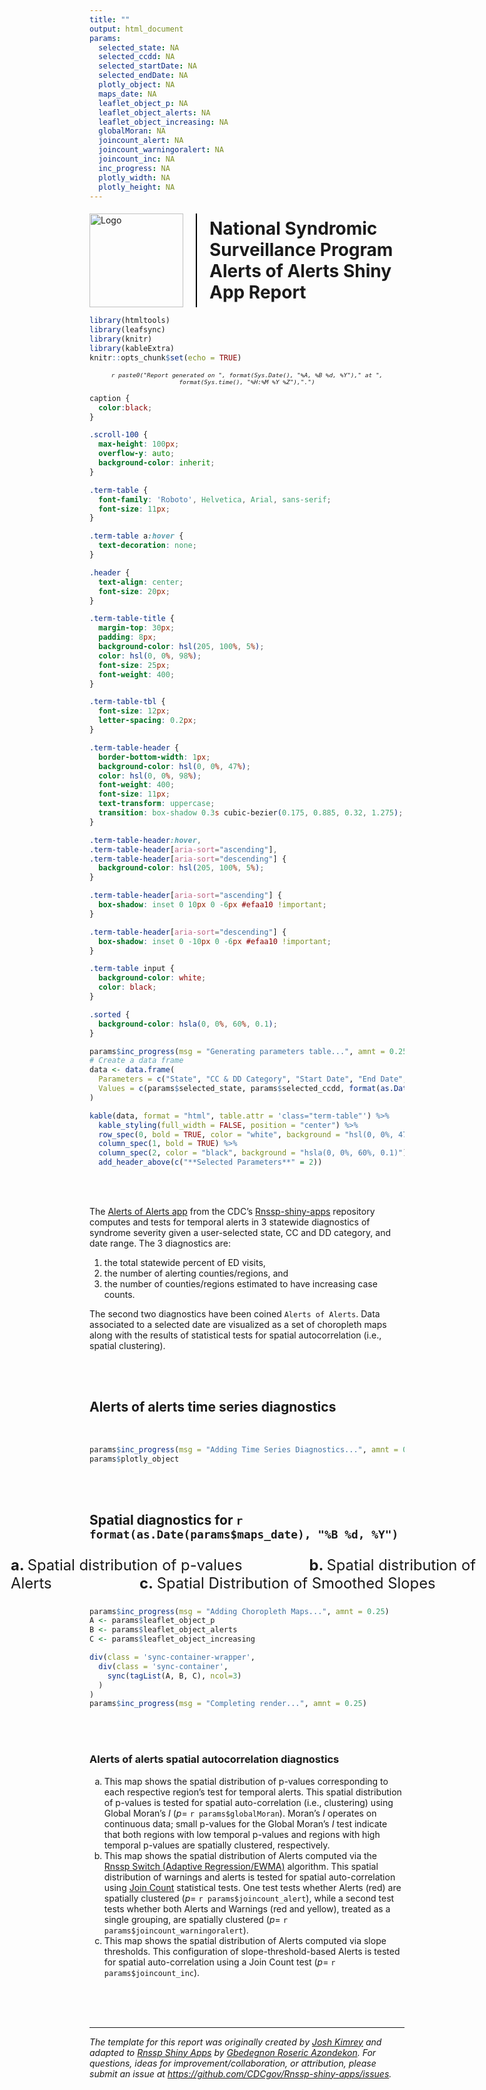 ```yaml
---
title: ""
output: html_document
params:
  selected_state: NA
  selected_ccdd: NA
  selected_startDate: NA 
  selected_endDate: NA
  plotly_object: NA
  maps_date: NA
  leaflet_object_p: NA
  leaflet_object_alerts: NA
  leaflet_object_increasing: NA
  globalMoran: NA
  joincount_alert: NA
  joincount_warningoralert: NA
  joincount_inc: NA
  inc_progress: NA
  plotly_width: NA
  plotly_height: NA
---
```


<style>
  .title-logo-container {
    display: flex;
    align-items: center;
    justify-content: center;
    margin-top: 20px; /* Adjust margin as needed */
  }
  .title-logo-container img {
    margin-right: 20px; /* Adjust spacing between logo and vertical line */
    height: 150px; /* Adjust the height as needed */
  }
  .vertical-line {
    border-left: 2px solid black; /* Adjust the width and color of the line as needed */
    height: 150px; /* Match the height of the logo */
    margin-right: 20px; /* Adjust spacing between vertical line and title */
  }
  .title-logo-container h1 {
    margin: 0;
    font-weight: bold;
  }
</style>

<div class="title-logo-container">
  <img src="logo.png" alt="Logo">
  <div class="vertical-line"></div>
  <h1>National Syndromic Surveillance Program<br>Alerts of Alerts Shiny App Report</h1>
</div>

```r
library(htmltools)
library(leafsync)
library(knitr)
library(kableExtra)
knitr::opts_chunk$set(echo = TRUE)
```

<div style="text-align: center; font-size: 0.8em; font-style: italic;">
  `r paste0("Report generated on ", format(Sys.Date(), "%A, %B %d, %Y")," at ", format(Sys.time(), "%H:%M %Y %Z"),".")`
</div>

```css

caption {
  color:black;
}

.scroll-100 {
  max-height: 100px;
  overflow-y: auto;
  background-color: inherit;
}

.term-table {
  font-family: 'Roboto', Helvetica, Arial, sans-serif;
  font-size: 11px;
}

.term-table a:hover {
  text-decoration: none;
}

.header {
  text-align: center;
  font-size: 20px;
}

.term-table-title {
  margin-top: 30px;
  padding: 8px;
  background-color: hsl(205, 100%, 5%);
  color: hsl(0, 0%, 98%);
  font-size: 25px;
  font-weight: 400;
}

.term-table-tbl {
  font-size: 12px;
  letter-spacing: 0.2px;
}

.term-table-header {
  border-bottom-width: 1px;
  background-color: hsl(0, 0%, 47%);
  color: hsl(0, 0%, 98%);
  font-weight: 400;
  font-size: 11px;
  text-transform: uppercase;
  transition: box-shadow 0.3s cubic-bezier(0.175, 0.885, 0.32, 1.275);
}

.term-table-header:hover,
.term-table-header[aria-sort="ascending"],
.term-table-header[aria-sort="descending"] {
  background-color: hsl(205, 100%, 5%);
}

.term-table-header[aria-sort="ascending"] {
  box-shadow: inset 0 10px 0 -6px #efaa10 !important;
}

.term-table-header[aria-sort="descending"] {
  box-shadow: inset 0 -10px 0 -6px #efaa10 !important;
}

.term-table input {
  background-color: white;
  color: black;
}

.sorted {
  background-color: hsla(0, 0%, 60%, 0.1);
}
```

```r
params$inc_progress(msg = "Generating parameters table...", amnt = 0.25)
# Create a data frame
data <- data.frame(
  Parameters = c("State", "CC & DD Category", "Start Date", "End Date", "Maps Date"),
  Values = c(params$selected_state, params$selected_ccdd, format(as.Date(params$selected_startDate), "%B %d, %Y"), format(as.Date(params$selected_endDate), "%B %d, %Y"), format(as.Date(params$maps_date), "%B %d, %Y"))
)

kable(data, format = "html", table.attr = 'class="term-table"') %>%
  kable_styling(full_width = FALSE, position = "center") %>%
  row_spec(0, bold = TRUE, color = "white", background = "hsl(0, 0%, 47%)") %>%
  column_spec(1, bold = TRUE) %>%
  column_spec(2, color = "black", background = "hsla(0, 0%, 60%, 0.1)") %>%
  add_header_above(c("**Selected Parameters**" = 2))
```

<br>
<br>

The [Alerts of Alerts app](https://github.com/CDCgov/Rnssp-shiny-apps/tree/master/alerts_of_alerts) from the CDC's [Rnssp-shiny-apps](https://github.com/CDCgov/Rnssp-shiny-apps) repository computes and tests for temporal alerts in 3 statewide diagnostics of syndrome severity given a user-selected state, CC and DD category, and date range. The 3 diagnostics are: 

  1. the total statewide percent of ED visits, 
  2. the number of alerting counties/regions, and 
  3. the number of counties/regions estimated to have increasing case counts. 

The second two diagnostics have been coined `Alerts of Alerts`. Data associated to a selected date are visualized as a set of choropleth maps along with the results of statistical tests for spatial autocorrelation (i.e., spatial clustering).

<br>
<br>

## Alerts of alerts time series diagnostics

<br>

```r
params$inc_progress(msg = "Adding Time Series Diagnostics...", amnt = 0.25)
params$plotly_object
```

<br>
<br>

## Spatial diagnostics for `r format(as.Date(params$maps_date), "%B %d, %Y")`

<style>
  .modified-text {
    margin-left: -25%;
    margin-right: -25%;
    font-size: 1.7em; /* Adjust the size as needed */
  }
</style>

<div class="modified-text">
  <strong>a. </strong>Spatial distribution of p-values &nbsp;&nbsp;&nbsp;&nbsp;&nbsp;&nbsp;&nbsp;&nbsp;&nbsp;&nbsp;&nbsp;&nbsp;&nbsp;&nbsp; <strong>b. </strong>Spatial distribution of Alerts &nbsp;&nbsp;&nbsp;&nbsp;&nbsp;&nbsp;&nbsp;&nbsp;&nbsp;&nbsp;&nbsp;&nbsp;&nbsp;&nbsp;&nbsp;&nbsp;&nbsp;&nbsp;&nbsp; <strong>c. </strong>Spatial Distribution of Smoothed Slopes
</div>

<style>
  .sync-container-wrapper {
    display: flex;
    justify-content: center;
    margin-left: -25%; /* Adjust this value as needed */
    margin-right: -25%; /* Adjust this value as needed */
  }
  .sync-container {
    display: flex;
    justify-content: space-around;
    width: 100%; /* Adjust this value as needed */
  }
  .sync-container .leaflet-container {
    flex: 1;
  }
</style>

```r
params$inc_progress(msg = "Adding Choropleth Maps...", amnt = 0.25)
A <- params$leaflet_object_p
B <- params$leaflet_object_alerts
C <- params$leaflet_object_increasing

div(class = 'sync-container-wrapper',
  div(class = 'sync-container',
    sync(tagList(A, B, C), ncol=3)
  )
)
params$inc_progress(msg = "Completing render...", amnt = 0.25)
```

<br>
<br>

### Alerts of alerts spatial autocorrelation diagnostics

  a. This map shows the spatial distribution of p-values corresponding to each respective region's test for temporal alerts. This spatial distribution of p-values is tested for spatial auto-correlation (i.e., clustering) using Global Moran's $I$ ($p=$ `r params$globalMoran`). Moran's $I$ operates on continuous data; small p-values for the Global Moran's $I$ test indicate that both regions with low temporal p-values and regions with high temporal p-values are spatially clustered, respectively.
  b. This map shows the spatial distribution of Alerts computed via the <a href="https://cdcgov.github.io/Rnssp/reference/alert_switch.html" target="_blank"> Rnssp Switch (Adaptive Regression/EWMA)</a> algorithm. This spatial distribution of warnings and alerts is tested for spatial auto-correlation using <a href="https://www.rdocumentation.org/packages/spdep/versions/1.2-8/topics/joincount.test" target="_blank"> Join Count</a> statistical tests. One test tests whether Alerts (red) are spatially clustered ($p=$ `r params$joincount_alert`), while a second test tests whether both Alerts and Warnings (red and yellow), treated as a single grouping, are spatially clustered ($p=$ `r params$joincount_warningoralert`).
  c. This map shows the spatial distribution of Alerts computed via slope thresholds. This configuration of slope-threshold-based Alerts is tested for spatial auto-correlation using a Join Count test ($p=$ `r params$joincount_inc`).


<br>
<br>
<br>

---
*The template for this report was originally created by [Josh Kimrey](https://github.com/jkimrey13) and adapted to [Rnssp Shiny Apps](https://github.com/CDCgov/Rnssp-shiny-apps) by [Gbedegnon Roseric Azondekon](https://rosericazondekon.github.io). For questions, ideas for improvement/collaboration, or attribution, please submit an issue at <https://github.com/CDCgov/Rnssp-shiny-apps/issues>.*
